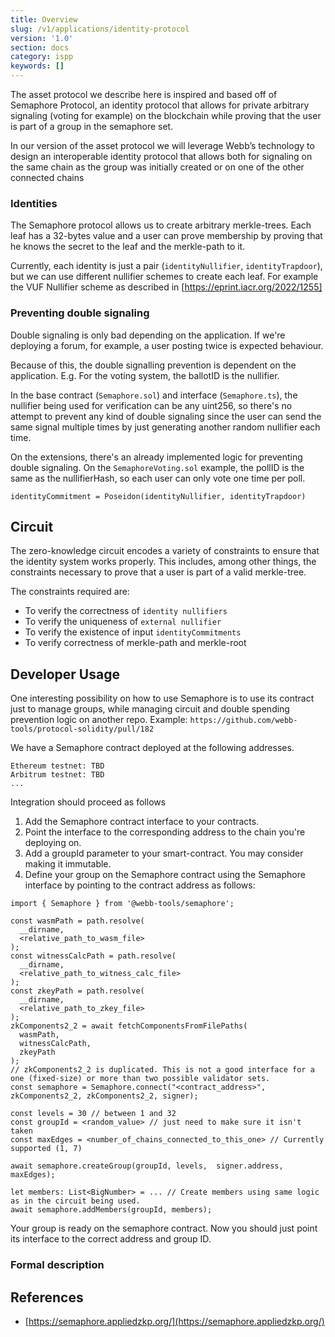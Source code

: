 ```yaml
---
title: Overview
slug: /v1/applications/identity-protocol
version: '1.0'
section: docs
category: ispp
keywords: []
---
```



The asset protocol we describe here is inspired and based off of Semaphore Protocol, an identity protocol that allows for private arbitrary signaling (voting for example) on the blockchain while proving that the user is part of a group in the semaphore set.

In our version of the asset protocol we will leverage Webb’s technology to design an interoperable identity protocol that allows both for signaling on the same chain as the group was initially created or on one of the other connected chains

### Identities

The Semaphore protocol allows us to create arbitrary merkle-trees. Each leaf has a 32-bytes value and a user can prove membership by proving that he knows the secret to the leaf and the merkle-path to it.

Currently, each identity is just a pair (`identityNullifier`, `identityTrapdoor`), but we can use different nullifier schemes to create each leaf. For example the VUF Nullifier scheme as described in [https://eprint.iacr.org/2022/1255]

### Preventing double signaling

Double signaling is only bad depending on the application. If we're deploying a forum, for example, a user posting twice is expected behaviour.

Because of this, the double signalling prevention is dependent on the application. E.g. For the voting system, the ballotID is the nullifier.

In the base contract (`Semaphore.sol`) and interface (`Semaphore.ts`), the nullifier being used for verification can be any uint256, so there's no attempt to prevent any kind of double signaling since the user can send the same signal multiple times by just generating another random nullifier each time.

On the extensions, there's an already implemented logic for preventing double signaling. On the `SemaphoreVoting.sol` example, the pollID is the same as the nullifierHash, so each user can only vote one time per poll.

```
identityCommitment = Poseidon(identityNullifier, identityTrapdoor)
```

## Circuit

The zero-knowledge circuit encodes a variety of constraints to ensure that the identity system works properly. This includes, among other things, the constraints necessary to prove that a user is part of a valid merkle-tree.

The constraints required are:

- To verify the correctness of `identity nullifiers`
- To verify the uniqueness of `external nullifier`
- To verify the existence of input `identityCommitments`
- To verify correctness of merkle-path and merkle-root

## Developer Usage

One interesting possibility on how to use Semaphore is to use its contract just to manage groups, while managing circuit and double spending prevention logic on another repo. Example: `https://github.com/webb-tools/protocol-solidity/pull/182`

We have a Semaphore contract deployed at the following addresses.
```
Ethereum testnet: TBD
Arbitrum testnet: TBD
...

```

Integration should proceed as follows

1. Add the Semaphore contract interface to your contracts.
2. Point the interface to the corresponding address to the chain you're deploying on.
3. Add a groupId parameter to your smart-contract. You may consider making it immutable.
4. Define your group on the Semaphore contract using the Semaphore interface by pointing to the contract address as follows:
```
import { Semaphore } from '@webb-tools/semaphore';

const wasmPath = path.resolve(
  __dirname,
  <relative_path_to_wasm_file>
);
const witnessCalcPath = path.resolve(
  __dirname,
  <relative_path_to_witness_calc_file>
);
const zkeyPath = path.resolve(
  __dirname,
  <relative_path_to_zkey_file>
);
zkComponents2_2 = await fetchComponentsFromFilePaths(
  wasmPath,
  witnessCalcPath,
  zkeyPath
);
// zkComponents2_2 is duplicated. This is not a good interface for a one (fixed-size) or more than two possible validator sets.
const semaphore = Semaphore.connect("<contract_address>", zkComponents2_2, zkComponents2_2, signer);

const levels = 30 // between 1 and 32
const groupId = <random_value> // just need to make sure it isn't taken
const maxEdges = <number_of_chains_connected_to_this_one> // Currently supported (1, 7)

await semaphore.createGroup(groupId, levels,  signer.address, maxEdges);

let members: List<BigNumber> = ... // Create members using same logic as in the circuit being used.
await semaphore.addMembers(groupId, members);
```

Your group is ready on the semaphore contract. Now you should just point its interface to the correct address and group ID.


### Formal description

<IdentityImages />

## References

- [https://semaphore.appliedzkp.org/](https://semaphore.appliedzkp.org/)

